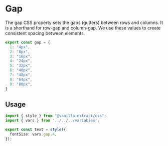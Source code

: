 
<Meta title="tokens/Gap" />

# Gap

The gap CSS property sets the gaps (gutters) between rows and columns. It is a shorthand for row-gap and column-gap. We use these values to create consistent spacing between elements.

```ts
export const gap = {
  1: "4px",
  2: "8px",
  3: "16px",
  4: "24px",
  5: "32px",
  6: "40px",
  7: "48px",
  8: "64px",
  9: "80px",
}
```

## Usage

```ts
import { style } from "@vanilla-extract/css";
import { vars } from '../../../variables';

export const text = style({
  fontSize: vars.gap.4,
});
```
